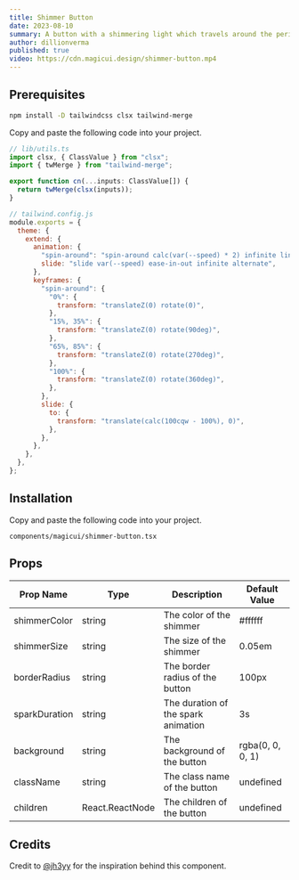 ```yaml
---
title: Shimmer Button
date: 2023-08-10
summary: A button with a shimmering light which travels around the perimeter.
author: dillionverma
published: true
video: https://cdn.magicui.design/shimmer-button.mp4
---
```


<ComponentPreview name="shimmer-button-demo" />

<Steps>

<Step>

## Prerequisites

```bash
npm install -D tailwindcss clsx tailwind-merge
```

Copy and paste the following code into your project.

```typescript
// lib/utils.ts
import clsx, { ClassValue } from "clsx";
import { twMerge } from "tailwind-merge";

export function cn(...inputs: ClassValue[]) {
  return twMerge(clsx(inputs));
}
```

```js
// tailwind.config.js
module.exports = {
  theme: {
    extend: {
      animation: {
        "spin-around": "spin-around calc(var(--speed) * 2) infinite linear",
        slide: "slide var(--speed) ease-in-out infinite alternate",
      },
      keyframes: {
        "spin-around": {
          "0%": {
            transform: "translateZ(0) rotate(0)",
          },
          "15%, 35%": {
            transform: "translateZ(0) rotate(90deg)",
          },
          "65%, 85%": {
            transform: "translateZ(0) rotate(270deg)",
          },
          "100%": {
            transform: "translateZ(0) rotate(360deg)",
          },
        },
        slide: {
          to: {
            transform: "translate(calc(100cqw - 100%), 0)",
          },
        },
      },
    },
  },
};
```

</Step>

<Step>

## Installation

Copy and paste the following code into your project.

```text
components/magicui/shimmer-button.tsx
```

<ComponentSource name="shimmer-button" />

</Step>

</Steps>

## Props

| Prop Name     | Type            | Description                         | Default Value    |
| ------------- | --------------- | ----------------------------------- | ---------------- |
| shimmerColor  | string          | The color of the shimmer            | #ffffff          |
| shimmerSize   | string          | The size of the shimmer             | 0.05em           |
| borderRadius  | string          | The border radius of the button     | 100px            |
| sparkDuration | string          | The duration of the spark animation | 3s               |
| background    | string          | The background of the button        | rgba(0, 0, 0, 1) |
| className     | string          | The class name of the button        | undefined        |
| children      | React.ReactNode | The children of the button          | undefined        |

## Credits

Credit to [@jh3yy](https://twitter.com/jh3yy/status/1656423856276488192) for the inspiration behind this component.
